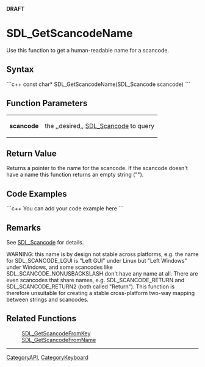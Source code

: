 <!-- pragma section-numbers off -->
<!-- pragma camelcase off -->
'''DRAFT'''

= SDL_GetScancodeName =
Use this function to get a human-readable name for a scancode.


== Syntax ==
```c++
const char* SDL_GetScancodeName(SDL_Scancode scancode)
```

== Function Parameters ==
{|
|'''scancode'''
|the ,,desired,, [[SDL_Scancode]] to query
|}

== Return Value ==
Returns a pointer to the name for the scancode. If the scancode doesn't have a name this function returns an empty string ("").

<!-- <span style="color: green;">Should scancode here be bold?  Should the pointer be mentioned?  Any error state?</span> -->

== Code Examples ==
```c++
You can add your code example here
```

== Remarks ==
See [[SDL_Scancode]] for details.

WARNING: this name is by design not stable across platforms, e.g. the name for SDL_SCANCODE_LGUI is "Left GUI" under Linux but "Left Windows" under Windows, and some scancodes like SDL_SCANCODE_NONUSBACKSLASH don't have any name at all.  There are even scancodes that share names, e.g. SDL_SCANCODE_RETURN and SDL_SCANCODE_RETURN2 (both called "Return").  This function is therefore unsuitable for creating a stable cross-platform two-way mapping between strings and scancodes.

== Related Functions ==
:[[SDL_GetScancodeFromKey]]
:[[SDL_GetScancodeFromName]]

----
[[CategoryAPI]], [[CategoryKeyboard]]
